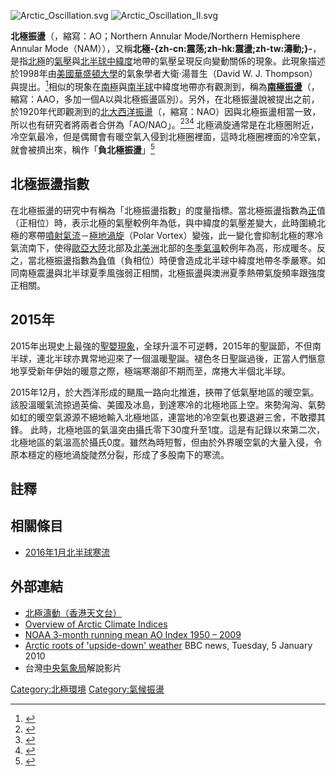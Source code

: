 {{refimprove|time=2019-08-10T02:04:43+00:00}}
{{NoteTA
|1=zh-cn:涛动;zh-hk:濤動;zh-tw:振盪;
|2=zh-cn:气候震荡;zh-tw:氣候振盪;<!-- 防止過轉換 -->
|3=zh-cn:厄尔尼诺;zh-hant:厄爾尼諾;zh-tw:聖嬰;
|4=zh-cn:拉尼娜;zh-hant:拉尼娜;zh-tw:反聖嬰;
}}
[[File:Arctic_Oscillation.svg|thumb]]
[[File:Arctic_Oscillation_II.svg|thumb]] 

'''北極振盪'''（{{lang-en|Arctic Oscillation}}，縮寫：AO；Northern Annular Mode/Northern Hemisphere Annular Mode（NAM）），又稱'''北極-{zh-cn:震荡;zh-hk:震盪;zh-tw:濤動;}-'''，是指[[北極|北極]]的[[氣壓|氣壓]]與[[北半球|北半球]][[中緯度|中緯度]]地帶的氣壓呈現反向變動關係的現象。此現象描述於1998年由[[美國|美國]][[華盛頓大學|華盛頓大學]]的氣象學者大衛·湯普生（David W. J. Thompson）與{{link-en|約翰·瓦拉斯|John Michael Wallace}}提出。<ref name="Thompson 1998">{{cite journal |last=Thompson |first=David W. J. |authorlink= |author2=John Michael Wallace |year=1998 |title=The Arctic oscillation signature in the wintertime geopotential height and temperature fields |journal=Geophysical Research Letters |volume=25 |issue=9 |pages=1297–1300 |url=http://www.agu.org/journals/ABS/1998/98GL00950.shtml |accessdate=2010-08-28 |quote= |pmid= |doi=10.1029/98GL00950 |bibcode=1998GeoRL..25.1297T |archive-date=2013-02-23 |archive-url=https://archive.is/20130223091932/http://www.agu.org/journals/ABS/1998/98GL00950.shtml |dead-url=no }}</ref>相似的現象在[[南極|南極]]與[[南半球|南半球]]中緯度地帶亦有觀測到，稱為'''[[南極振盪|南極振盪]]'''（{{lang-en|Antarctic oscillation}}，縮寫：AAO，多加一個A以與北極振盪區別）。另外，在北極振盪說被提出之前，於1920年代即觀測到的[[北大西洋振盪|北大西洋振盪]]（{{lang-en|North Atlantic Oscillation}}，縮寫：NAO）因與北極振盪相當一致，所以也有研究者將兩者合併為「AO/NAO」。<ref>{{Cite web |url=http://ams.allenpress.com/perlserv/?request=get-abstract&issn=1520-0442&volume=014&issue=16&page=3495 |title=Ambaum et al. "Arctic Oscillation or North Atlantic Oscillation?" |accessdate=2017-02-02 |archive-date=2020-03-15 |archive-url=https://web.archive.org/web/20200315113046/https://journals.ametsoc.org/doi/full/10.1175/1520-0442%282001%29014%3C3495%3AAOONAO%3E2.0.CO%3B2 |dead-url=no }}</ref><ref>{{cite web|author=陳珮瑜|url=https://tw.news.yahoo.com/%E5%8C%97%E6%A5%B5%E9%9C%87%E7%9B%AA%E6%9C%83%E6%B5%81%E5%8B%95-%E5%AD%B8%E8%80%85-%E5%8F%B0%E7%81%A3%E4%B8%8D%E6%9C%83%E7%99%BC%E7%94%9F-093300427.html|title=北極震盪會流動 學者：台灣不會發生|work=台灣醒報|publisher=Yahoo奇摩|date=2012-02-06|accessdate=2016-01-25|language=zh-tw|archive-date=2016-01-31|archive-url=https://web.archive.org/web/20160131195616/https://tw.news.yahoo.com/%E5%8C%97%E6%A5%B5%E9%9C%87%E7%9B%AA%E6%9C%83%E6%B5%81%E5%8B%95-%E5%AD%B8%E8%80%85-%E5%8F%B0%E7%81%A3%E4%B8%8D%E6%9C%83%E7%99%BC%E7%94%9F-093300427.html|dead-url=no}}</ref><ref>{{cite web|url=http://www.ettoday.net/news/20160122/635440.htm?from=easynews|title=「北極震盪」讓全台冷到爆！ 2分鐘快速了解為什麼|publisher=东森新闻网|date=2016-01-22|accessdate=2016-01-25|language=zh-tw|archive-date=2016-01-23|archive-url=https://web.archive.org/web/20160123014938/http://www.ettoday.net/news/20160122/635440.htm?from=easynews|dead-url=no}}</ref>
北極渦旋通常是在北極圈附近，冷空氣最冷，但是偶爾會有暖空氣入侵到北極圈裡面，這時北極圈裡面的冷空氣，就會被擠出來，稱作「'''負北極振盪'''」<ref>{{cite web|author=|url=http://www.appledaily.com.tw/realtimenews/article/new/20161124/996440/|title=【初雪片】東京下11月雪　鄭明典：類似年初的霸王寒流|work=蘋果即時|publisher=（生活中心／台北報導）|date=2016年11月24日|accessdate=2016-12-29|language=zh-tw|archive-date=2016-12-30|archive-url=https://web.archive.org/web/20161230085816/http://www.appledaily.com.tw/realtimenews/article/new/20161124/996440/|dead-url=no}}</ref>

==北極振盪指數==
在北極振盪的研究中有稱為「北極振盪指數」的度量指標。當北極振盪指數為[[正值|正]]值（正相位）時，表示北極的氣壓較例年為低，與中緯度的氣壓差變大，此時圍繞北極的寒帶[[噴射氣流|噴射氣流]]－[[極地渦旋|極地渦旋]]（Polar Vortex）變強，此一變化會抑制北極的寒冷氣流南下，使得[[歐亞大陸|歐亞大陸]]北部及[[北美洲|北美洲]]北部的[[冬季|冬季]][[氣溫|氣溫]]較例年為高，形成暖冬。反之，當北極振盪指數為[[負|負]]值（負相位）時便會造成北半球中緯度地帶冬季嚴寒。如同南極震盪與北半球夏季風強弱正相關，北極振盪與澳洲夏季熱帶氣旋頻率跟強度正相關。

==2015年==
{{see also|2016年1月北半球寒流}}
2015年出現史上最強的[[聖嬰現象|聖嬰現象]]，全球升溫不可逆轉，2015年的聖誕節，不但南半球，連北半球亦異常地迎來了一個溫暖聖誕。褪色冬日聖誕過後，正當人們愜意地享受新年伊始的暖意之際，極端寒潮卻不期而至，席捲大半個北半球。

2015年12月，於大西洋形成的颶風一路向北推進，挾帶了低氣壓地區的暖空氣。該股溫暖氣流掠過英倫、美國及冰島，到達寒冷的北極地區上空。來勢洶洶、氣勢如虹的暖空氣源源不絕地輸入北極地區，連當地的冷空氣也要退避三舍，不敢攖其鋒。
此時，北極地區的氣溫突由攝氏零下30度升至1度。這是有記錄以來第二次，北極地區的氣溫高於攝氏0度。雖然為時短暫，但由於外界暖空氣的大量入侵，令原本穩定的極地渦旋陡然分裂，形成了多股南下的寒流。

==註釋==

{{reflist}}

==相關條目==
* [[2016年1月北半球寒流|2016年1月北半球寒流]]

==外部連結==
* [http://www.hko.gov.hk/climate_change/ao_uc.htm 北極濤動（香港天文台）]{{Wayback|url=http://www.hko.gov.hk/climate_change/ao_uc.htm |date=20160123160803 }}
* [http://www.arctic.noaa.gov/essay_bond.html Overview of Arctic Climate Indices]{{Wayback|url=http://www.arctic.noaa.gov/essay_bond.html |date=20120205093117 }}
* [https://web.archive.org/web/20080923062311/http://www.cpc.noaa.gov/products/precip/CWlink/daily_ao_index/month.ao.gif NOAA 3-month running mean AO Index 1950 – 2009]
* [http://www.bbc.co.uk/blogs/thereporters/richardblack/2010/01/arctic_conditions_arctic_cause.html Arctic roots of 'upside-down' weather]{{Wayback|url=http://www.bbc.co.uk/blogs/thereporters/richardblack/2010/01/arctic_conditions_arctic_cause.html |date=20111012134057 }} BBC news, Tuesday, 5 January 2010
* 台灣[[中央氣象局|中央氣象局]]{{youtube|p1UjgXRj7L8|北極振盪}}解說影片

{{气候振荡}}
{{Authority control}}
[[Category:北極環境|Category:北極環境]]
[[Category:氣候振盪|Category:氣候振盪]]